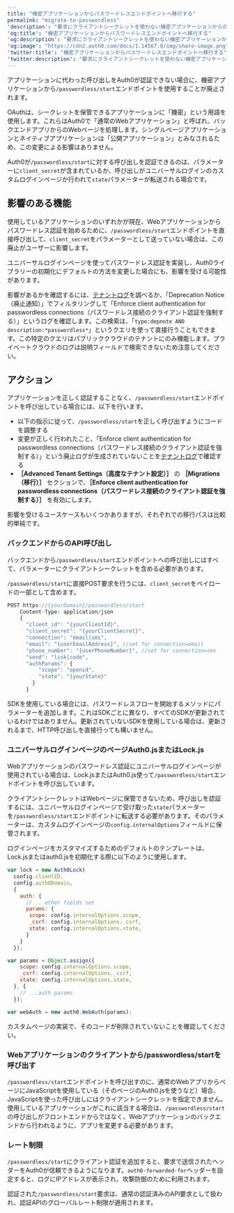```yaml
---
title: "機密アプリケーションからパスワードレスエンドポイントへ移行する"
permalink: "migrate-to-passwordless"
'description': "要求にクライアントシークレットを使わない機密アプリケーションからの/passwordless/startエンドポイントの使用がAuth0で廃止されることに関して、ユーザーに必要な移行手順について説明します。"
'og:title': "機密アプリケーションからパスワードレスエンドポイントへ移行する"
'og:description': "要求にクライアントシークレットを使わない機密アプリケーションからの/passwordless/startエンドポイントの使用がAuth0で廃止されることに関して、ユーザーに必要な移行手順について説明します。"
'og:image': "https://cdn2.auth0.com/docs/1.14567.0/img/share-image.png"
'twitter:title': "機密アプリケーションからパスワードレスエンドポイントへ移行する"
'twitter:description': "要求にクライアントシークレットを使わない機密アプリケーションからの/passwordless/startエンドポイントの使用がAuth0で廃止されることに関して、ユーザーに必要な移行手順について説明します。"
---
```


アプリケーションに代わった呼び出しをAuth0が認証できない場合に、機密アプリケーションから`/passwordless/start`エンドポイントを使用することが廃止されます。

<Tooltip data-tooltip-id="react-containers-DefinitionTooltip-0" href="/ja-jp/glossary?term=oath2" tip="OAuth 2.0: 認可プロトコルとワークフローを定義する認可フレームワーク。" cta="用語集の表示">OAuth</Tooltip>は、シークレットを保管できるアプリケーションに「機密」という用語を使用します。これらはAuth0で「通常のWebアプリケーション」と呼ばれ、バックエンドアプリからのWebページを処理します。シングルページアプリケーションとネイティブアプリケーションは「公開アプリケーション」とみなされるため、この変更による影響はありません。

Auth0が`/passwordless/start`に対する呼び出しを認証できるのは、パラメーターに`client_secret`が含まれているか、呼び出しがユニバーサルログインのカスタムログインページか行われて`state`パラメーターが転送される場合です。

## 影響のある機能

使用しているアプリケーションのいずれかが現在、Webアプリケーションからパスワードレス認証を始めるために、`/passwordless/start`エンドポイントを直接呼び出して、`client_secret`をパラメーターとして送っていない場合は、この廃止がユーザーに影響します。

ユニバーサルログインページを使ってパスワードレス認証を実装し、Auth0ライブラリーの初期化にデフォルトの方法を変更した場合にも、影響を受ける可能性があります。

影響があるかを確認するには、[テナントログ](https://manage.auth0.com/#/logs)を調べるか、「Deprecation Notice（廃止通知）」でフィルタリングして「Enforce client authentication for <Tooltip data-tooltip-id="react-containers-DefinitionTooltip-0" href="/ja-jp/glossary?term=passwordless" tip="パスワードレス: 最初の要素としてパスワードに依存しない認証の形式。" cta="用語集の表示">passwordless</Tooltip> connections（パスワードレス接続のクライアント認証を強制する）」というログを確認します。この検索は、「`type:depnote AND description:*passwordless*`」というクエリを使って直接行うこともできます。この特定のクエリはパブリッククラウドのテナントにのみ機能します。プライベートクラウドのログは説明フィールドで検索できないため注意してください。

## アクション

アプリケーションを正しく認証することなく、`/passwordless/start`エンドポイントを呼び出している場合には、以下を行います。

* 以下の指示に従って、`/passwordless/start`を正しく呼び出すようにコードを調整する
* 変更が正しく行われたこと、「Enforce client authentication for passwordless connections（パスワードレス接続のクライアント認証を強制する）」という廃止ログが生成されていないことを[テナントログ](https://manage.auth0.com/#/logs)で確認する
* **［Advanced Tenant Settings（高度なテナント設定）］** の **［Migrations（移行）］** セクションで、**［Enforce client authentication for passwordless connections（パスワードレス接続のクライアント認証を強制する）］** を有効にします。

影響を受けるユースケースもいくつかありますが、それぞれでの移行パスは比較的単純です。

### バックエンドからのAPI呼び出し

バックエンドから`/passwordless/start`エンドポイントへの呼び出しにはすべて、パラメーターにクライアントシークレットを含める必要があります。

`/passwordless/start`に直接POST要求を行うには、`client_secret`をペイロードの一部として含めます。


```javascript lines
POST https://{yourDomain}/passwordless/start
    Content-Type: application/json
    {
      "client_id": "{yourClientId}",
      "client_secret": "{yourClientSecret}",
      "connection": "email|sms",
      "email": "{userEmailAddress}", //set for connection=email
      "phone_number": "{userPhoneNumber}", //set for connection=sms
      "send": "link|code",
      "authParams": { 
          "scope": "openid",
          "state": "{yourState}"
        }
      }
```

SDKを使用している場合には、パスワードレスフローを開始するメソッドにパラメーターを追加します。これはSDKごとに異なり、すべてのSDKが更新されているわけではありません。更新されていないSDKを使用している場合は、更新されるまで、HTTP呼び出しを直接行っても構いません。

### ユニバーサルログインページのページAuth0.jsまたはLock.js

Webアプリケーションのパスワードレス認証にユニバーサルログインページが使用されている場合は、Lock.jsまたはAuth0.js使って`/passwordless/start`エンドポイントを呼び出しています。

クライアントシークレットはWebページに保管できないため、呼び出しを認証するには、ユニバーサルログインページで受け取った`state`パラメーターを`/passwordless/start`エンドポイントに転送する必要があります。そのパラメーターは、カスタムログインページの`config.internalOptions`フィールドに保管されます。

ログインページをカスタマイズするためのデフォルトのテンプレートは、Lock.jsまたはauth0.jsを初期化する際に以下のように使用します。

```javascript lines
var lock = new Auth0Lock(
  config.clientID, 
  config.auth0Domain, 
  {
    auth: {
      // .. other fields set
      params: {
       scope: config.internalOptions.scope,
       _csrf: config.internalOptions._csrf,
       state: config.internalOptions.state,
      }
    }
  });
```

```javascript lines
var params = Object.assign({
    scope: config.internalOptions.scope,
    _csrf: config.internalOptions._csrf,
    state: config.internalOptions.state,
  }, {
    // ...auth params
  });

var webAuth = new auth0.WebAuth(params);
```

カスタムページの実装で、そのコードが削除されていないことを確認してください。

### Webアプリケーションのクライアントから/passwordless/startを呼び出す

`/passwordless/start`エンドポイントを呼び出すのに、通常のWebアプリからページにJavaScriptを使用している（そのページのAuth0.jsを使うなど）場合、JavaScriptを使った呼び出しにはクライアントシークレットを指定できません。使用しているアプリケーションがこれに該当する場合は、`/passwordless/start`の呼び出しがフロントエンドからではなく、Webアプリケーションのバックエンドから行われるように、アプリを変更する必要があります。

### レート制限

`/passwordless/start`にクライアント認証を追加すると、要求で送信されたヘッダーをAuth0が信頼できるようになります。`auth0-forwarded-for`ヘッダーを設定すると、ログにIPアドレスが表示され、攻撃防御のために利用されます。

認証された`/passwordless/start`要求は、通常の認証済みのAPI要求として扱われ、認証APIのグローバルレート制限が適用されます。